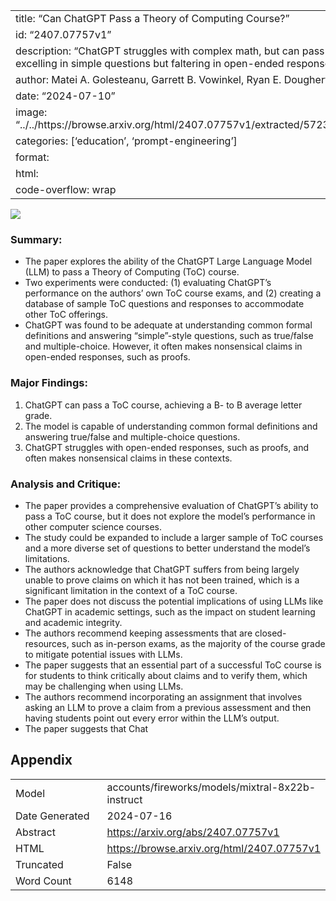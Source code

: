 
---
title: "Can ChatGPT Pass a Theory of Computing Course?"
id: "2407.07757v1"
description: "ChatGPT struggles with complex math, but can pass a ToC course, excelling in simple questions but faltering in open-ended responses like proofs."
author: Matei A. Golesteanu, Garrett B. Vowinkel, Ryan E. Dougherty
date: "2024-07-10"
image: "../../https://browse.arxiv.org/html/2407.07757v1/extracted/5723156/img/NFA.png"
categories: ['education', 'prompt-engineering']
format:
  html:
    code-overflow: wrap
---

![](../../https://browse.arxiv.org/html/2407.07757v1/extracted/5723156/img/NFA.png)

### Summary:

- The paper explores the ability of the ChatGPT Large Language Model (LLM) to pass a Theory of Computing (ToC) course.
- Two experiments were conducted: (1) evaluating ChatGPT's performance on the authors' own ToC course exams, and (2) creating a database of sample ToC questions and responses to accommodate other ToC offerings.
- ChatGPT was found to be adequate at understanding common formal definitions and answering "simple"-style questions, such as true/false and multiple-choice. However, it often makes nonsensical claims in open-ended responses, such as proofs.

### Major Findings:

1. ChatGPT can pass a ToC course, achieving a B- to B average letter grade.
2. The model is capable of understanding common formal definitions and answering true/false and multiple-choice questions.
3. ChatGPT struggles with open-ended responses, such as proofs, and often makes nonsensical claims in these contexts.

### Analysis and Critique:

- The paper provides a comprehensive evaluation of ChatGPT's ability to pass a ToC course, but it does not explore the model's performance in other computer science courses.
- The study could be expanded to include a larger sample of ToC courses and a more diverse set of questions to better understand the model's limitations.
- The authors acknowledge that ChatGPT suffers from being largely unable to prove claims on which it has not been trained, which is a significant limitation in the context of a ToC course.
- The paper does not discuss the potential implications of using LLMs like ChatGPT in academic settings, such as the impact on student learning and academic integrity.
- The authors recommend keeping assessments that are closed-resources, such as in-person exams, as the majority of the course grade to mitigate potential issues with LLMs.
- The paper suggests that an essential part of a successful ToC course is for students to think critically about claims and to verify them, which may be challenging when using LLMs.
- The authors recommend incorporating an assignment that involves asking an LLM to prove a claim from a previous assessment and then having students point out every error within the LLM's output.
- The paper suggests that Chat

## Appendix

|          |          |
|----------|----------|
| Model     | accounts/fireworks/models/mixtral-8x22b-instruct       |
| Date Generated     | 2024-07-16       |
| Abstract | [https://arxiv.org/abs/2407.07757v1](https://arxiv.org/abs/2407.07757v1)        |
| HTML     | [https://browse.arxiv.org/html/2407.07757v1](https://browse.arxiv.org/html/2407.07757v1)       |
| Truncated       | False       |
| Word Count       | 6148       |